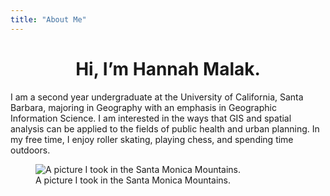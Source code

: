 ```yaml
---
title: "About Me"
---
```


<center>
# Hi, I'm Hannah Malak.
<i class="fa fa-user-circle"></i> 
</center>
  
I am a second year undergraduate at the University of California, Santa Barbara, majoring in Geography with an emphasis in Geographic Information Science. I am interested in the ways that GIS and spatial analysis can be applied to the fields of public health and urban planning. In my free time, I enjoy roller skating, playing chess, and spending time outdoors.

![A picture I took in the Santa Monica Mountains.](img/samomountain.webp)
